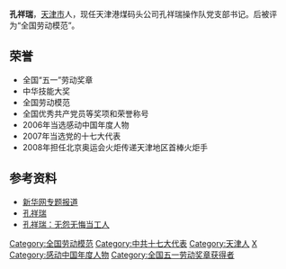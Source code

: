 '''孔祥瑞'''{{BD|1955年|catIdx=K孔}}，[[天津市|天津市]]人，现任天津港煤码头公司孔祥瑞操作队党支部书记。后被评为“全国劳动模范”。

==荣誉==
*全国“五一”劳动奖章
*中华技能大奖
*全国劳动模范
*全国优秀共产党员等奖项和荣誉称号
*2006年当选感动中国年度人物
*2007年当选党的十七大代表
*2008年担任北京奥运会火炬传递天津地区首棒火炬手

==参考资料==
* [http://www.xinhuanet.com/politics/zt20061031/ 新华网专题报道]{{Wayback|url=http://www.xinhuanet.com/politics/zt20061031/ |date=20200808204258 }} 
* [http://www.lnsgdb.com.cn/news/view.asp?id=31429 孔祥瑞]{{Wayback|url=http://www.lnsgdb.com.cn/news/view.asp?id=31429 |date=20190608192311 }} 
* [http://news.hexun.com/2009-02-08/114154126.html 孔祥瑞：无怨无悔当工人]{{Wayback|url=http://news.hexun.com/2009-02-08/114154126.html |date=20190814142140 }}

{{中华人民共和国政治人物小作品}}
{{感動中國}}
{{DEFAULTSORT:K孔}}
[[Category:全国劳动模范|Category:全国劳动模范]]
[[Category:中共十七大代表|Category:中共十七大代表]]
[[Category:天津人|Category:天津人]]
[[Category:孔姓|X]]
[[Category:感动中国年度人物|Category:感动中国年度人物]]
[[Category:全国五一劳动奖章获得者|Category:全国五一劳动奖章获得者]]